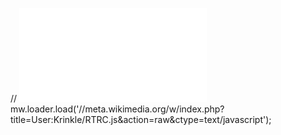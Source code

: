 // [[File:Krinkle_RTRC.js|File:Krinkle_RTRC.js]]
mw.loader.load('//meta.wikimedia.org/w/index.php?title=User:Krinkle/RTRC.js&action=raw&ctype=text/javascript');
